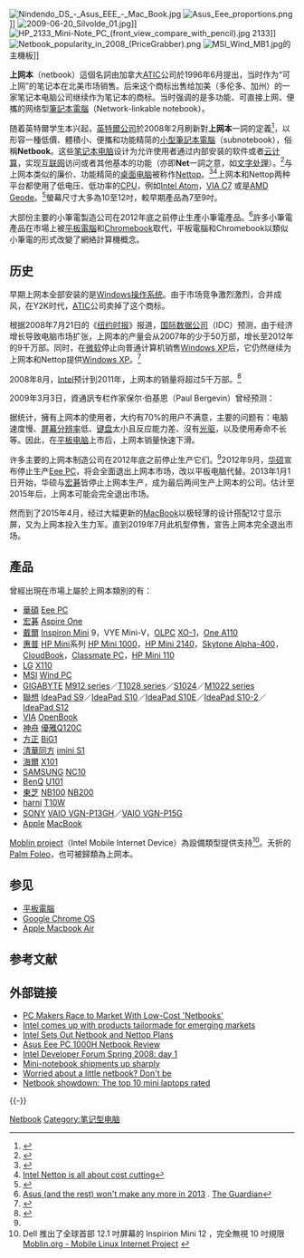 {{noteTA
|G1=IT
|T = zh-cn:上网本;zh-tw:小筆電;zh-hk:迷你手提電腦
|1 = zh-cn:上网本;zh-tw:小筆電;zh-hk:迷你手提電腦
}}
[[File:Nindendo_DS_-_Asus_EEE_-_Mac_Book.jpg|thumb]]
[[File:Asus_Eee_proportions.png|thumb]]]]
[[File:2009-06-20_Silvolde_01.jpg|thumb]]]]
[[File:HP_2133_Mini-Note_PC_(front_view_compare_with_pencil).jpg|thumb]] 2133]]
[[File:Netbook_popularity_in_2008_(PriceGrabber).png|thumb]]
[[File:MSI_Wind_MB1.jpg|thumb]]的主機板]]

'''上网本'''（netbook）這個名詞由加拿大[[ATIC|ATIC]]公司於1996年6月提出，当时作为“可上网”的笔记本在北美市场销售。后来这个商标出售给加美（多伦多、加州）的一家笔记本电脑公司继续作为笔记本的商标。当时强调的是多功能、可直接上网、便攜的网络型[[筆記本電腦|筆記本電腦]]（Network-linkable notebook）。

随着英特爾学生本兴起，[[英特爾公司|英特爾公司]]於2008年2月刷新對'''上网本'''一詞的定義<ref>{{Cite web |url=http://www.bloomberg.com/apps/news?pid=20601103&sid=az8hQRcc_a.c&refer=us |title=Intel to Sell Chips for Laptops Priced as Low as $250 |accessdate=2008-08-12 |archive-date=2009-01-22 |archive-url=https://web.archive.org/web/20090122224028/http://www.bloomberg.com/apps/news?pid=20601103&sid=az8hQRcc_a.c&refer=us |dead-url=no }}</ref>，以形容一種低價、體積小、便攜和功能精简的[[小型筆記本電腦|小型筆記本電腦]]（subnotebook），俗稱'''Netbook'''。这些[[笔记本电脑|笔记本电脑]]设计为允许使用者通过内部安装的软件或者[[云计算|云计算]]，实现[[互联网|互联网]]访问或者其他基本的功能（亦即'''Net'''一詞之意，如[[文字处理|文字处理]]）。<ref>{{Cite web |url=http://www.technovoyance.com/index.php/A-CloudBook-for-2008.html |title=Cloudbook purpose built for cloud computing |accessdate=2008-08-12 |archive-date=2010-08-08 |archive-url=https://web.archive.org/web/20100808072144/http://www.technovoyance.com/index.php/A-CloudBook-for-2008.html |dead-url=no }}</ref>与上网本类似的廉价、功能精简的[[桌面电脑|桌面电脑]]被称作[[Nettop|Nettop]]。<ref>{{Cite web |url=http://technology.inquirer.net/infotech/infotech/view/20080404-128374/Netbooks-Nettops-target-secondary-PC-users |title='Netbooks,' 'Nettops' target secondary PC users |accessdate=2008-08-12 |archive-date=2008-06-11 |archive-url=https://web.archive.org/web/20080611164811/http://technology.inquirer.net/infotech/infotech/view/20080404-128374/Netbooks-Nettops-target-secondary-PC-users |dead-url=yes }}</ref><ref>[http://www.news.com/8301-10784_3-9891780-7.html Intel Nettop is all about cost cutting]{{Dead link}}</ref>上网本和Nettop两种平台都使用了低电压、低功率的[[中央处理器|CPU]]，例如[[Intel_Atom|Intel Atom]]，[[VIA_C7|VIA C7]] 或是[[AMD_Geode|AMD Geode]]。<ref>{{Cite web |url=http://news.zdnet.co.uk/hardware/0,1000000091,39378356,00.htm |title=Intel launches Atom power, devices due in June |accessdate=2008-08-12 |archive-date=2009-11-30 |archive-url=https://web.archive.org/web/20091130071845/http://news.zdnet.co.uk/hardware/0,1000000091,39378356,00.htm |dead-url=no }}</ref>螢幕尺寸大多為10至12吋，較早期產品為7至9吋。

大部份主要的小筆電製造公司在2012年底之前停止生產小筆電產品。<ref name="theguardian">[https://www.theguardian.com/technology/2012/dec/31/netbooks-dead-2013 Asus (and the rest) won't make any more in 2013] {{Wayback|url=https://www.theguardian.com/technology/2012/dec/31/netbooks-dead-2013 |date=20190511182602 }}. [[The_Guardian|The Guardian]]</ref>許多小筆電產品在市場上被[[平板電腦|平板電腦]]和[[Chromebook|Chromebook]]取代，平板電腦和Chromebook以類似小筆電的形式改變了網絡計算機概念。

== 历史 ==
早期上网本全部安装的是[[Windows操作系统|Windows操作系统]]。由于市场竞争激烈激烈，合并成风，在Y2K时代，[[ATIC|ATIC]]公司卖掉了这个商标。

根据2008年7月21日的《[[纽约时报|纽约时报]]》报道，[[国际数据公司|国际数据公司]]（IDC）预测，由于经济增长导致电脑市场扩张，上网本的产量会从2007年的少于50万部，增长至2012年的9千万部。同时，在[[微软|微软]]停止向普通计算机销售[[Windows_XP|Windows XP]]后，它仍然继续为上网本和Nettop提供[[Windows_XP|Windows XP]]。<ref name="nyt01">{{cite web 
  | title = Smaller PCs Cause Worry for Industry 
  | publisher = The New York Times, Matt Richtel, July 21, 2008 
  | url = http://www.nytimes.com/2008/07/21/technology/21pc.html?ref=business 
  | accessdate = 2008-08-12 
  | archive-date = 2020-11-15 
  | archive-url = https://web.archive.org/web/20201115042808/https://www.nytimes.com/2008/07/21/technology/21pc.html?ref=business 
  | dead-url = no 
  }}</ref>

2008年8月，[[Intel|Intel]]预计到2011年，上网本的销量将超过5千万部。<ref>{{Cite web |url=https://www.foxnews.com/printer_friendly_wires/2008Apr08/0,4675,HewlettPackardSmallLaptops,00.html |title=HP unveils small laptop for schoolkids |accessdate=2019-03-24 |archive-date=2020-11-03 |archive-url=https://web.archive.org/web/20201103144813/https://www.foxnews.com/printer_friendly_wires/2008Apr08/0,4675,HewlettPackardSmallLaptops,00.html |dead-url=no }}</ref>

2009年3月3日，資通訊专栏作家保尔·伯基恩（Paul Bergevin）曾经预测：
{{Cquote|上网本是“专门为无线通讯和网络访问而设计的[[小型手提电脑|小型手提电脑]]，价格大约为250美元。因此上网本拥有抢占大量市场份额的潜力。虽然上网本和全功能的[[笔记本电脑|笔记本电脑]]之间有明显的区别，但我的预感告诉我，将会有成千上万的人被这种廉价的[[笔记本电脑|笔记本电脑]]吸引。上网本将大大拓展全球[[个人计算机|个人计算机]]的市场，而具体会有多大的影响还是未知。”|保尔·伯基恩（Paul Bergevin）|[http://blogs.intel.com/technology/2008/03/thoughts_on_netbooks.php Thoughts on Netbooks]}}

据统计，擁有上网本的使用者，大约有70%的用户不满意，主要的问题有：电脑速度慢、[[屏幕分辨率|屏幕分辨率]]低、[[键盘|键盘]]太小且反应能力差、沒有[[光驱|光驱]]，以及使用寿命不长等。因此，在[[平板电脑|平板电脑]]上市后，上网本销量快速下滑。

许多主要的上网本制造公司在2012年底之前停止生产它们。<ref name="theguardian"/>2012年9月，[[华硕|华硕]]宣布停止生产[[Eee_PC|Eee PC]]，将会全面退出上网本市场，改以平板电脑代替。2013年1月1日开始，华硕与[[宏碁|宏碁]]皆停止上网本生产，成为最后两间生产上网本的公司。估计至2015年后，上网本可能会完全退出市场。

然而到了2015年4月，经过大幅更新的[[MacBook_(Retina显示屏)|MacBook]]以极轻薄的设计搭配12寸显示屏，又为上网本投入生力军。直到2019年7月此机型停售，宣告上网本完全退出市场。

== 產品 ==
曾經出現在市場上屬於上网本類別的有：
*[[華碩|華碩]] [[華碩Eee_PC|Eee PC]]
*[[宏碁|宏碁]] [[Acer_Aspire_One|Aspire One]]
*[[戴爾|戴爾]] [[Inspiron_Mini|Inspiron Mini]] 9，VYE Mini-V，[[OLPC|OLPC]] [[XO-1|XO-1]]，[[One_A110|One A110]]
*[[惠普|惠普]] [[HP_Mini|HP Mini]]系列 [[HP_2133_Mini-Note_PC|HP Mini 1000]]，[[HP_2133_Mini-Note_PC#HP_Mini_2140|HP Mini 2140]]，[[Skytone_Alpha-400|Skytone Alpha-400]]，[[CloudBook|CloudBook]]，[[Classmate_PC|Classmate PC]]，[[HP_Mini_110|HP Mini 110]]
*[[樂金|LG]] [[X110|X110]]
*[[微星科技|MSI]] [[Wind_PC|Wind PC]]
*[[技嘉科技|GIGABYTE]] [[M912_series|M912 series]]／[[T1028_series|T1028 series]]／[[S1024|S1024]]／[[M1022_series|M1022 series]]
*[[聯想|聯想]] [[IdeaPad_S9|IdeaPad S9]]／[[IdeaPad_S10|IdeaPad S10]]／[[IdeaPad_S10E|IdeaPad S10E]]／[[IdeaPad_S10-2|IdeaPad S10-2]]／[[IdeaPad_S12|IdeaPad S12]]
*[[威盛電子|VIA]] [[OpenBook|OpenBook]]
*[[神舟|神舟]] [[優雅Q120C|優雅Q120C]]
*[[北大方正|方正]] [[BiG1|BiG1]]
*[[清華同方|清華同方]] [[imini_S1|imini S1]]
*[[海爾|海爾]] [[X101|X101]]
*[[SAMSUNG|SAMSUNG]] [[NC10|NC10]]
*[[BenQ|BenQ]] [[U101|U101]]
*[[東芝|東芝]] [[NB100|NB100]]  [[NB200|NB200]]
*[[harni|harni]] [[T10W|T10W]]
*[[SONY|SONY]] [[VAIO_VGN-P13GH|VAIO VGN-P13GH]]／[[VAIO_VGN-P15G|VAIO VGN-P15G]]
*[[蘋果公司|Apple]] [[MacBook_(Retina显示屏)|MacBook]]

[[Moblin_project|Moblin project]]（Intel Mobile Internet Device）為設備類型提供支持<ref>Dell 推出了全球首部 12.1 吋屏幕的 Inspirion Mini 12 ，完全無視 10 吋規限[http://moblin.org/community/netbooks/moblin_netbook_nettop.php Moblin.org - Mobile Linux Internet Project<!-- Bot generated title -->] {{Wayback|url=http://moblin.org/community/netbooks/moblin_netbook_nettop.php |date=20080608110952 }}</ref>。夭折的[[Palm_Foleo|Palm Foleo]]，也可被歸類為上网本。

== 参见 ==
*[[平板電腦|平板電腦]]
*[[Google_Chrome_OS|Google Chrome OS]]
*[[MacBook_Air|Apple Macbook Air]]

== 参考文献 ==
{{Reflist}}

== 外部链接 ==
{{Commons category|Netbooks}}
*[http://online.wsj.com/article/SB120761749843296893.html PC Makers Race to Market With Low-Cost 'Netbooks']{{Wayback|url=http://online.wsj.com/article/SB120761749843296893.html |date=20090417035504 }}
*[http://www.dnaindia.com/report.asp?newsid=1159122 Intel comes up with products tailormade for emerging markets]{{Wayback|url=http://www.dnaindia.com/report.asp?newsid=1159122 |date=20090414192448 }}
*[http://www.trustedreviews.com/notebooks/news/2008/04/04/Intel-Sets-Out-Netbook-and-Nettop-Plans/p1 Intel Sets Out Netbook and Nettop Plans]{{Wayback|url=http://www.trustedreviews.com/notebooks/news/2008/04/04/Intel-Sets-Out-Netbook-and-Nettop-Plans/p1 |date=20090330103930 }}
*[http://hothardware.com/articles/Asus-Eee-PC-1000H-Netbook/ Asus Eee PC 1000H Netbook Review]{{Wayback|url=http://hothardware.com/articles/Asus-Eee-PC-1000H-Netbook/ |date=20120706181910 }}
*[http://www.hwupgrade.it/articoli/cpu/1938/intel-developer-forum-spring-2008-day-1_6.html Intel Developer Forum Spring 2008: day 1]{{Wayback|url=http://www.hwupgrade.it/articoli/cpu/1938/intel-developer-forum-spring-2008-day-1_6.html |date=20201107045815 }}
*[https://archive.is/20130427003314/www.linuxdevices.com/news/NS3729146740.html Mini-notebook shipments up sharply]
*[http://www.eetimes.eu/showArticle.jhtml?articleID=210602915&cid=NL_eeteu Worried about a little netbook? Don't be]{{Dead link|date=2019年5月 |bot=InternetArchiveBot |fix-attempted=yes }}
*[https://web.archive.org/web/20100216023604/http://crave.cnet.co.uk/laptops/0%2C39029450%2C49297248-1%2C00.htm Netbook showdown: The top 10 mini laptops rated]
{{-}}
{{Computer sizes}}

[[Category:Netbook|]]
[[Category:笔记型电脑|Category:笔记型电脑]]